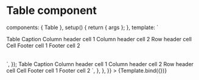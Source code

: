 
<Meta id="vue-table" title="Vue.js Component/Table" component={Table} />

# Table component

  components: { Table },
  setup() {
    return { args };
  },
  template: `
  <Table v-bind="args">
  <TableCaption>Table Caption</TableCaption>
    <TableHeader>
      <TableRow>
          <TableHeaderCell scope="col">Column header cell 1</TableHeaderCell>
          <TableHeaderCell scope="col">Column header cell 2</TableHeaderCell>
      </TableRow>
    </TableHeader>
    <TableBody>
      <TableRow>
        <TableHeaderCell scope="row">Row header cell</TableHeaderCell>
        <TableCell>Cell</TableCell>
      </TableRow>
    </TableBody>
    <TableFooter>
      <TableRow>
       <TableCell>Footer cell 1</TableCell>
       <TableCell>Footer cell 2</TableCell>
      </TableRow>
    </TableFooter>
  </Table>`,
});

<Canvas>
  <Story
    name="Default Table"
    parameters={{
      docs: {
        source: {
          code: `  <Table>
  <TableCaption> Table Caption </TableCaption>
    <TableHeader>
      <TableRow>
          <TableHeaderCell scope="col">Column header cell 1</TableHeaderCell>
          <TableHeaderCell scope="col">Column header cell 2</TableHeaderCell>
      </TableRow>
    </TableHeader>
    <TableBody>
      <TableRow>
        <TableHeaderCell scope="row">Row header cell</TableHeaderCell>
        <TableCell>Cell</TableCell>
      </TableRow>
    </TableBody>
    <TableFooter>
      <TableRow>
       <TableCell>Footer cell 1</TableCell>
       <TableCell>Footer cell 2</TableCell>
      </TableRow>
    </TableFooter>
  </Table>`,
        },
      },
    }}
  >
    {Template.bind({})}
  </Story>
</Canvas>
